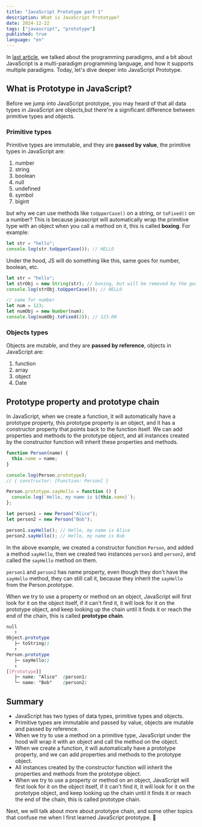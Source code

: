 ```yaml
---
title: "JavaScript Prototype part 1"
description: What is JavaScript Prototype?
date: 2024-12-22
tags: ["javascript", "prototype"]
published: true
language: "en"
---
```


In [last article](/en/blog/js-prototype-introduction-programming-paradigms), we talked about the programming paradigms, and a bit about JavaScript is a multi-paradigm programming language, and how it supports multiple paradigms.
Today, let's dive deeper into JavaScript Prototype.

## What is Prototype in JavaScript?

Before we jump into JavaScript prototype, you may heard of that all data types in JavaScript are objects,but there're a significant difference between primitive types and objects.

### Primitive types

Primitive types are immutable, and they are **passed by value**, the primitive types in JavaScript are:

1. number
2. string
3. boolean
4. null
5. undefined
6. symbol
7. bigint

but why we can use methods like `toUpperCase()` on a string, or `toFixed()` on a number? This is because javascript will automatically wrap the primitive type with an object when you call a method on it, this is called **boxing**.
For example:

```js
let str = "hello";
console.log(str.toUpperCase()); // HELLO
```

Under the hood, JS will do something like this, same goes for number, boolean, etc.

```js
let str = "hello";
let strObj = new String(str); // boxing, but will be removed by the garbage collector after the method call
console.log(strObj.toUpperCase()); // HELLO

// same for number
let num = 123;
let numObj = new Number(num);
console.log(numObj.toFixed(2)); // 123.00
```

### Objects types

Objects are mutable, and they are **passed by reference**, objects in JavaScript are:

1. function
2. array
3. object
4. Date

## Prototype property and prototype chain

In JavaScript, when we create a function, it will automatically have a prototype property, this prototype property is an object, and it has a constructor property that points back to the function itself.
We can add properties and methods to the prototype object, and all instances created by the constructor function will inherit these properties and methods.

```js
function Person(name) {
  this.name = name;
}

console.log(Person.prototype);
// { constructor: [Function: Person] }

Person.prototype.sayHello = function () {
  console.log(`Hello, my name is ${this.name}`);
};

let person1 = new Person("Alice");
let person2 = new Person("Bob");

person1.sayHello(); // Hello, my name is Alice
person2.sayHello(); // Hello, my name is Bob
```

In the above example, we created a constructor function `Person`, and added a method `sayHello`, then we created two instances `person1` and `person2`, and called the `sayHello` method on them.

`person1` and `person2` has name property, even though they don't have the `sayHello` method, they can still call it, because they inherit the `sayHello` from the Person.prototype.

When we try to use a property or method on an object, JavaScript will first look for it on the object itself, if it can't find it, it will look for it on the prototype object, and keep looking up the chain until it finds it or reach the end of the chain,
this is called **prototype chain**.

```css
null
   ↑
Object.prototype
   ├─ toString()
   ↑
Person.prototype
   ├─ sayHello()
   ↑
[[Prototype]]
   ├─ name: "Alice"  (person1)
   └─ name: "Bob"    (person2)
```

## Summary

- JavaScript has two types of data types, primitive types and objects.
- Primitive types are immutable and passed by value, objects are mutable and passed by reference.
- When we try to use a method on a primitive type, JavaScript under the hood will wrap it with an object and call the method on the object.
- When we create a function, it will automatically have a prototype property, and we can add properties and methods to the prototype object.
- All instances created by the constructor function will inherit the properties and methods from the prototype object.
- When we try to use a property or method on an object, JavaScript will first look for it on the object itself, if it can't find it, it will look for it on the prototype object, and keep looking up the chain until it finds it or reach the end of the chain, this is called prototype chain.

Next, we will talk about more about prototype chain, and some other topics that confuse me when I first learned JavaScript prototype. 🥲
